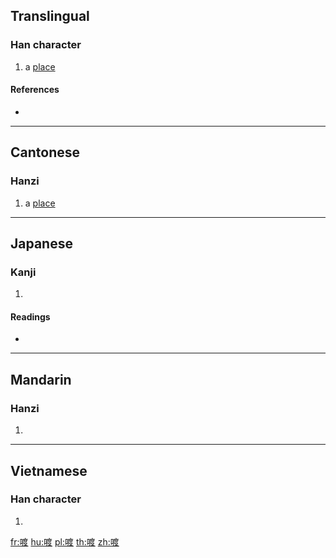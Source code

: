 ==Translingual==

===Han character===
{{Han char|rn=30|rad=口|as=09|sn=12|four=60047|canj=RITE|ids=⿰口度}}

# {{context|Cantonese|lang=mul}} a [[place]]

====References====
* {{Han ref|kx=0200.010|dkj=03974|dj=0421.160|hdz=10659.020|uh=55A5|ud=21925|bh=D868|bd=55400}}

----

==Cantonese==

===Hanzi===
{{yue-hanzi|jyut=[[dou6]]|y=dou6}}

# a [[place]]

----

==Japanese==

===Kanji===
{{ja-kanji|grade=|rs=口09}}

# {{defn|lang=ja|sort=口09}}

====Readings====
* {{ja-readings|on=[[と]] (to), [[つ]] (tsu), [[たく]] (taku), [[だく]] (daku)|kun=[[しかる]] (shikaru)}}

----

==Mandarin==

===Hanzi===
{{cmn-hanzi|pin=[[duó]] ([[duo2]])|wg=to<sup>2</sup>}}

# {{defn|lang=cmn|sort=口09}}

----

==Vietnamese==

===Han character===
{{vi-hantu|[[dạc]]|rs=口09}}

# {{defn|lang=vi|sort=口09}}

[[fr:喥]]
[[hu:喥]]
[[pl:喥]]
[[th:喥]]
[[zh:喥]]